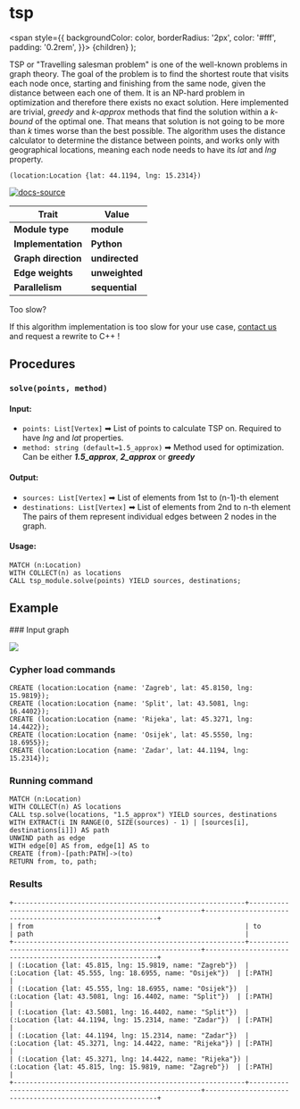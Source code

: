 
# tsp

  <span
    style={{
      backgroundColor: color,
      borderRadius: '2px',
      color: '#fff',
      padding: '0.2rem',
    }}>
    {children}
  </span>
);

TSP or "Travelling salesman problem" is one of the well-known problems in graph theory. The goal of the problem is to find the shortest route that visits each node once, starting and finishing from the same node, given the distance between each one of them. It is an NP-hard problem in optimization and therefore there exists no exact solution. Here implemented are trivial, *greedy* and *k-approx* methods that find the solution within a *k-bound* of the optimal one. That means that solution is not going to be more than *k* times worse than the best possible. The algorithm uses the distance calculator to determine the distance between points, and works only with geographical locations, meaning each node needs to have its *lat* and *lng* property.

```cypher
(location:Location {lat: 44.1194, lng: 15.2314})
```

[![docs-source](https://img.shields.io/badge/source-tsp-FB6E00?logo=github&style=for-the-badge)](https://github.com/memgraph/mage/blob/main/python/tsp.py)

| Trait               | Value                                                 |
| ------------------- | ----------------------------------------------------- |
| **Module type**     | <Highlight color="#FB6E00">**module**</Highlight>     |
| **Implementation**  | <Highlight color="#FB6E00">**Python**</Highlight>     |
| **Graph direction** | <Highlight color="#FB6E00">**undirected**</Highlight> |
| **Edge weights**    | <Highlight color="#FB6E00">**unweighted**</Highlight> |
| **Parallelism**     | <Highlight color="#FB6E00">**sequential**</Highlight> |

<Callout type="info">

Too slow?

If this algorithm implementation is too slow for your use case, [contact us](mailto:tech@memgraph.com) and request a rewrite to C++ !

</Callout>

## Procedures

### `solve(points, method)`

#### Input:

* `points: List[Vertex]` ➡ List of points to calculate TSP on. Required to have *lng* and *lat* properties.
* `method: string (default=1.5_approx)` ➡ Method used for optimization. Can be either ***1.5_approx***, ***2_approx*** or ***greedy***

#### Output:

* `sources: List[Vertex]` ➡ List of elements from 1st to (n-1)-th element
* `destinations: List[Vertex]` ➡ List of elements from 2nd to n-th element
The pairs of them represent individual edges between 2 nodes in the graph.

#### Usage:
```cypher
MATCH (n:Location)
WITH COLLECT(n) as locations
CALL tsp_module.solve(points) YIELD sources, destinations;
```

## Example

<Steps>
### Input graph

![](/pages/advanced-algorithms/available-algorithms/tsp/tsp-1.png)

### Cypher load commands

```cypher
CREATE (location:Location {name: 'Zagreb', lat: 45.8150, lng: 15.9819});
CREATE (location:Location {name: 'Split', lat: 43.5081, lng: 16.4402});
CREATE (location:Location {name: 'Rijeka', lat: 45.3271, lng:  14.4422});
CREATE (location:Location {name: 'Osijek', lat: 45.5550, lng: 18.6955});
CREATE (location:Location {name: 'Zadar', lat: 44.1194, lng: 15.2314});
```

### Running command

```cypher
MATCH (n:Location)
WITH COLLECT(n) AS locations
CALL tsp.solve(locations, "1.5_approx") YIELD sources, destinations
WITH EXTRACT(i IN RANGE(0, SIZE(sources) - 1) | [sources[i], destinations[i]]) AS path
UNWIND path as edge
WITH edge[0] AS from, edge[1] AS to
CREATE (from)-[path:PATH]->(to)
RETURN from, to, path;
```

### Results

```plaintext
+----------------------------------------------------------+----------------------------------------------------------+----------------------------------------------------------+
| from                                                     | to                                                       | path                                                     |
+----------------------------------------------------------+----------------------------------------------------------+----------------------------------------------------------+
| (:Location {lat: 45.815, lng: 15.9819, name: "Zagreb"})  | (:Location {lat: 45.555, lng: 18.6955, name: "Osijek"})  | [:PATH]                                                  |
| (:Location {lat: 45.555, lng: 18.6955, name: "Osijek"})  | (:Location {lat: 43.5081, lng: 16.4402, name: "Split"})  | [:PATH]                                                  |
| (:Location {lat: 43.5081, lng: 16.4402, name: "Split"})  | (:Location {lat: 44.1194, lng: 15.2314, name: "Zadar"})  | [:PATH]                                                  |
| (:Location {lat: 44.1194, lng: 15.2314, name: "Zadar"})  | (:Location {lat: 45.3271, lng: 14.4422, name: "Rijeka"}) | [:PATH]                                                  |
| (:Location {lat: 45.3271, lng: 14.4422, name: "Rijeka"}) | (:Location {lat: 45.815, lng: 15.9819, name: "Zagreb"})  | [:PATH]                                                  |
+----------------------------------------------------------+----------------------------------------------------------+----------------------------------------------------------+
```
</Steps>
